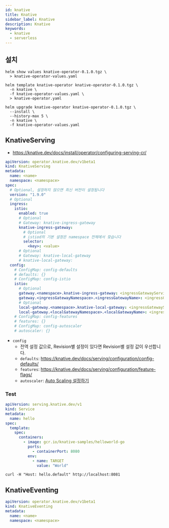 ```yaml
---
id: knative
title: Knative
sidebar_label: Knative
description: Knative
keywords:
  - knative
  - serverless
---
```


## 설치

```shell
helm show values knative-operator-0.1.0.tgz \
  > knative-operator-values.yaml
```

```shell
helm template knative-operator knative-operator-0.1.0.tgz \
  -n knative \
  -f knative-operator-values.yaml \
  > knative-operator.yaml
```

```shell
helm upgrade knative-operator knative-operator-0.1.0.tgz \
  --install \
  --history-max 5 \
  -n knative \
  -f knative-operator-values.yaml
```

## KnativeServing

- https://knative.dev/docs/install/operator/configuring-serving-cr/

```yaml
apiVersion: operator.knative.dev/v1beta1
kind: KnativeServing
metadata:
  name: <name>
  namespace: <namespace>
spec:
  # Optional, 설정하지 않으면 최신 버전이 설정됩니다
  version: "1.9.0"
  # Optional
  ingress:
    istio:
      enabled: true
      # Optional
      # Gateway: knative-ingress-gateway
      knative-ingress-gateway:
        # Optional
        # istiod의 기본 설정은 namespace 전체에서 찾습니다
        selector:
          <key>: <value>
      # Optional
      # Gateway: knative-local-gateway
      # knative-local-gateway:
  config:
    # ConfigMap: config-defaults
    # defaults: {}
    # ConfigMap: config-istio
    istio:
      # Optional
      gateway.<namespace>.knative-ingress-gateway: <ingressGatewayServiceHost>
      gateway.<ingressGatewayNamespace>.<ingressGatewayName>: <ingressGatewayServiceHost>
      # Optional
      local-gateway.<namespace>.knative-local-gateway: <ingressGatewayServiceHost>
      local-gateway.<localGatewayNamespace>.<localGatewayName>: <ingressGatewayServiceHost>
    # ConfigMap: config-features
    # features: {}
    # ConfigMap: config-autoscaler
    # autoscaler: {}
```

- `config`
  - 전역 설정 값으로, Revision별 설정이 있다면 Revision별 설정 값이 우선합니다.
  - `defaults`: https://knative.dev/docs/serving/configuration/config-defaults/
  - `features`: https://knative.dev/docs/serving/configuration/feature-flags/
  - `autoscaler`: [Auto Scaling 설정하기](/docs/mlops/provisioning/knative/autoscaling)

### Test

```yaml
apiVersion: serving.knative.dev/v1
kind: Service
metadata:
  name: hello
spec:
  template:
    spec:
      containers:
        - image: gcr.io/knative-samples/helloworld-go
          ports:
            - containerPort: 8080
          env:
            - name: TARGET
              value: "World"
```

```shell
curl -H "Host: hello.default" http://localhost:8081
```

## KnativeEventing

```yaml
apiVersion: operator.knative.dev/v1beta1
kind: KnativeEventing
metadata:
  name: <name>
  namespace: <namespace>
```
